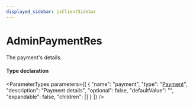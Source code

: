 ```yaml
---
displayed_sidebar: jsClientSidebar
---
```



# AdminPaymentRes

The payment's details.

#### Type declaration

<ParameterTypes parameters={[
  {
    "name": "payment",
    "type": "[Payment](../classes/internal.Payment.mdx)",
    "description": "Payment details",
    "optional": false,
    "defaultValue": "",
    "expandable": false,
    "children": []
  }
]} />
